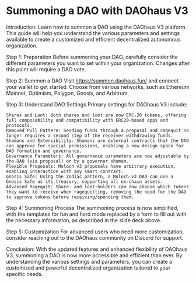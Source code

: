 # Summoning a DAO with DAOhaus V3

Introduction:
Learn how to summon a DAO using the DAOhaus V3 platform. This guide will help you understand the various parameters and settings available to create a customized and efficient decentralized autonomous organization.

Step 1: Preparation
Before summoning your DAO, carefully consider the different parameters you want to set within your organization. Changes after this point will require a DAO vote.

Step 2: Summon a DAO
Visit https://summon.daohaus.fun/ and connect your wallet to get started. Choose from various networks, such as Ethereum Mainnet, Optimism, Polygon, Gnosis, and Arbitrum.

Step 3: Understand DAO Settings
Primary settings for DAOhaus V3 include:

    Shares and Loot: Both shares and loot are now ERC-20 tokens, offering full composability and compatibility with ERC20-based apps and protocols.
    Removed Pull Pattern: Sending funds through a proposal and ragequit no longer requires a second step of the receiver withdrawing funds.
    Shamans and Extensibility: Shamans are external contracts that the DAO can approve for special permissions, enabling a new design space for DAO formation and governance.
    Governance Parameters: All governance parameters are now adjustable by the DAO (via proposal) or by a governor shaman.
    Flexible Proposals: Moloch v3 proposals have arbitrary execution, enabling interaction with any smart contract.
    Gnosis Safe: Using the Zodiac pattern, a Moloch v3 DAO can use a Gnosis Safe as its treasury, supporting all on-chain assets.
    Advanced Ragequit: Share- and loot-holders can now choose which tokens they want to receive when ragequitting, removing the need for the DAO to approve tokens before receiving/spending them.

Step 4: Summoning Process
The summoning process is now simplified, with the templates for fun and hard mode replaced by a form to fill out with the necessary information, as described in the slide deck above.

Step 5: Customization
For advanced users who need more customization, consider reaching out to the DAOhaus community on Discord for support.

Conclusion:
With the updated features and enhanced flexibility of DAOhaus V3, summoning a DAO is now more accessible and efficient than ever. By understanding the various settings and parameters, you can create a customized and powerful decentralized organization tailored to your specific needs.
